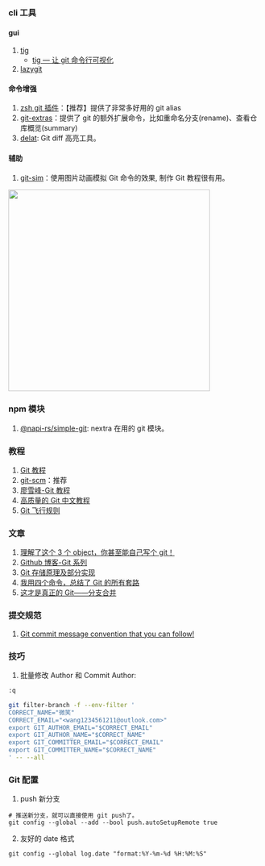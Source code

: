 ### cli 工具

#### gui

1. [tig](https://jonas.github.io/tig/)
   - [tig — 让 git 命令行可视化](https://juejin.cn/post/6844903606215245831)
2. [lazygit](https://github.com/jesseduffield/lazygit)

#### 命令增强

1. [zsh git 插件](https://github.com/ohmyzsh/ohmyzsh/tree/master/plugins/git/)：【推荐】提供了非常多好用的 git alias
2. [git-extras](https://github.com/tj/git-extras)：提供了 git 的额外扩展命令，比如重命名分支(rename)、查看仓库概览(summary)
3. [delat](https://github.com/dandavison/delta): Git diff 高亮工具。<Badge github="https://github.com/dandavison/delta" rate="5" />

#### 辅助

1. [git-sim](https://github.com/initialcommit-com/git-sim)：使用图片动画模拟 Git 命令的效果, 制作 Git 教程很有用。<Badge rata="5" />

<Image
  src="https://raw.githubusercontent.com/smile618/imgs/main/static202306021015899.png"
  width="400px"
/>

### npm 模块

1. [@napi-rs/simple-git](https://www.npmjs.com/package/@napi-rs/simple-git): nextra 在用的 git 模块。

### 教程

1. [Git 教程](https://cloud.tencent.com/developer/doc/1096)
2. [git-scm](https://git-scm.com/book/zh/v2)：推荐
3. [廖雪峰-Git 教程](https://www.liaoxuefeng.com/wiki/896043488029600)
4. [高质量的 Git 中文教程](https://github.com/geeeeeeeeek/git-recipes)
5. [Git 飞行规则](https://github.com/k88hudson/git-flight-rules/blob/master/README_zh-CN.md)

### 文章

1. [理解了这个 3 个 object，你甚至能自己写个 git！](https://mp.weixin.qq.com/s/FNrFXgp1uqobMcuPjo5mvA)
2. [Github 博客-Git 系列](https://github.blog/tag/git/)
3. [Git 存储原理及部分实现](https://mp.weixin.qq.com/s?__biz=Mzg4MTYwMzY1Mw==&mid=2247503027&idx=1&sn=1e2c407e126ff494e82a562fa61ec093)
4. [我用四个命令，总结了 Git 的所有套路](https://mp.weixin.qq.com/s?__biz=MzAxODQxMDM0Mw==&mid=2247485544&idx=1&sn=afc9d9f72d811ec847fa64108d5c7412)
5. [这才是真正的 Git——分支合并](https://mp.weixin.qq.com/s?__biz=MjM5ODYwMjI2MA==&mid=2649746860&idx=1&sn=012a73701ef40de6dd568002e3e46058)

### 提交规范

1. [Git commit message convention that you can follow!](https://dev.to/ishanmakadia/git-commit-message-convention-that-you-can-follow-1709)

### 技巧

1. 批量修改 Author 和 Commit Author:

```bash
:q

git filter-branch -f --env-filter '
CORRECT_NAME="微笑"
CORRECT_EMAIL="<wang1234561211@outlook.com>"
export GIT_AUTHOR_EMAIL="$CORRECT_EMAIL"
export GIT_AUTHOR_NAME="$CORRECT_NAME"
export GIT_COMMITTER_EMAIL="$CORRECT_EMAIL"
export GIT_COMMITTER_NAME="$CORRECT_NAME"
' -- --all
```

### Git 配置

1. push 新分支

```
# 推送新分支，就可以直接使用 git push了。
git config --global --add --bool push.autoSetupRemote true

```

2. 友好的 date 格式

```
git config --global log.date "format:%Y-%m-%d %H:%M:%S"
```
